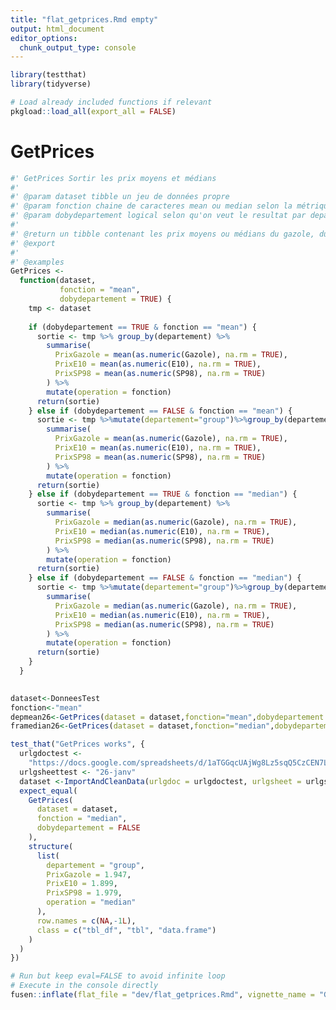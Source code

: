 ```yaml
---
title: "flat_getprices.Rmd empty"
output: html_document
editor_options: 
  chunk_output_type: console
---
```


```r
library(testthat)
library(tidyverse)
```

```r
# Load already included functions if relevant
pkgload::load_all(export_all = FALSE)
```


# GetPrices

```r
#' GetPrices Sortir les prix moyens et médians
#'
#' @param dataset tibble un jeu de données propre
#' @param fonction chaine de caracteres mean ou median selon la métrique souhaite
#' @param dobydepartement logical selon qu'on veut le resultat par departement ou agrégé
#'
#' @return un tibble contenant les prix moyens ou médians du gazole, du SP98 et du E10
#' @export
#'
#' @examples
GetPrices <-
  function(dataset,
           fonction = "mean",
           dobydepartement = TRUE) {
    tmp <- dataset
    
    if (dobydepartement == TRUE & fonction == "mean") {
      sortie <- tmp %>% group_by(departement) %>%
        summarise(
          PrixGazole = mean(as.numeric(Gazole), na.rm = TRUE),
          PrixE10 = mean(as.numeric(E10), na.rm = TRUE),
          PrixSP98 = mean(as.numeric(SP98), na.rm = TRUE)
        ) %>%
        mutate(operation = fonction)
      return(sortie)
    } else if (dobydepartement == FALSE & fonction == "mean") {
      sortie <- tmp %>%mutate(departement="group")%>%group_by(departement)%>%
        summarise(
          PrixGazole = mean(as.numeric(Gazole), na.rm = TRUE),
          PrixE10 = mean(as.numeric(E10), na.rm = TRUE),
          PrixSP98 = mean(as.numeric(SP98), na.rm = TRUE)
        ) %>%
        mutate(operation = fonction)
      return(sortie)
    } else if (dobydepartement == TRUE & fonction == "median") {
      sortie <- tmp %>% group_by(departement) %>%
        summarise(
          PrixGazole = median(as.numeric(Gazole), na.rm = TRUE),
          PrixE10 = median(as.numeric(E10), na.rm = TRUE),
          PrixSP98 = median(as.numeric(SP98), na.rm = TRUE)
        ) %>%
        mutate(operation = fonction)
      return(sortie)
    } else if (dobydepartement == FALSE & fonction == "median") {
      sortie <- tmp %>%mutate(departement="group")%>%group_by(departement)%>%
        summarise(
          PrixGazole = median(as.numeric(Gazole), na.rm = TRUE),
          PrixE10 = median(as.numeric(E10), na.rm = TRUE),
          PrixSP98 = median(as.numeric(SP98), na.rm = TRUE)
        ) %>%
        mutate(operation = fonction)
      return(sortie)
    }
  }
  


```

```r
dataset<-DonneesTest
fonction<-"mean"
depmean26<-GetPrices(dataset = dataset,fonction="mean",dobydepartement = TRUE )
framedian26<-GetPrices(dataset = dataset,fonction="median",dobydepartement = FALSE )
```

```r
test_that("GetPrices works", {
  urlgdoctest <-
    "https://docs.google.com/spreadsheets/d/1aTGGqcUAjWg8Lz5sqQ5CzCEN7LbZdKGV_PdQC4YZ6Qw/edit?usp=sharing"
  urlgsheettest <- "26-janv"
  dataset <-ImportAndCleanData(urlgdoc = urlgdoctest, urlgsheet = urlgsheettest)
  expect_equal(
    GetPrices(
      dataset = dataset,
      fonction = "median",
      dobydepartement = FALSE
    ),
    structure(
      list(
        departement = "group",
        PrixGazole = 1.947,
        PrixE10 = 1.899,
        PrixSP98 = 1.979,
        operation = "median"
      ),
      row.names = c(NA,-1L),
      class = c("tbl_df", "tbl", "data.frame")
    )
  )
})
```



```r
# Run but keep eval=FALSE to avoid infinite loop
# Execute in the console directly
fusen::inflate(flat_file = "dev/flat_getprices.Rmd", vignette_name = "Get prices")
```

